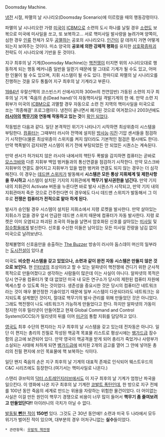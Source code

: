 Doomsday Machine.

[[냉전]] 시절, 파멸의 날 시나리오(Doomsday Scenario)에 이르렀을 때의 행동강령이다.

파멸의 날 시나리오란 가령 [[미국]]이 [[ICBM]]으로 소련의 도시 하나를 날릴 경우 [[소련]]도 보복으로 미국에 미사일을 쏘고, 또 보복하고… 서로 핵미사일 발사량을 늘려가며 양쪽이, 심한 경우 [[인류]] 전체가 모두 [[공멸]]하는 공포의 시나리오다. [[인간]]이 갈 데까지 가면 어떻게 되는지 보여주는 것이다. 미소 양국의 '''공포에 의한 강제적 평화'''를 유지한 [[상호확증파괴]] 전략도 이 시나리오에 기반을 둔 것이다.

지구 최후의 날 기계(Doomsday Machine)는 [[핵전쟁]]이 터지면 위의 시나리오대로 행동하게 되는 행동 메커니즘 일반을 일컫기 때문에 말 그대로 기계가 될 수도 있고, 어떠한 인물이 될 수도 있으며, 지휘 시스템이 될 수도 있다. 한마디로 파멸의 날 시나리오를 진행하는 것을 모두 통틀어 지구 최후의 날 기계라고 부른다.

[[1984년]] 우랄산맥의 코스빈스키 산에서(지하 300m의 천연암반) 가동된 소련의 지구 최후의 날 기계 '죽음의 손(Dead hand)'이 자동핵미사일 격발기계의 한 예. 만약 소련 지휘부가 미국의 [[ICBM]]으로 괴멸할 경우 자동으로 소련 전 지역의 핵미사일을 미국으로 쏘는 '최종해결' 프로그램이다. 냉전이 끝나면서 폐기된 것으로 여겨졌으나 2003년에도 '''[[러시아]]의 [[핵무기]]와 연동해 작동하고 있는 것'''이 [http://m.news.naver.com/read.nhn?mode=LSD&mid=sec&sid1=104&oid=038&aid=0000205451 확인 되었다].

작동법은 다음과 같다. 일단 본격적인 위기가 나타나기 시작하면 최상위층이 시스템을 부팅한다. [[컴퓨터]]는 그때부터 러시아 전역에 설치된 [[방사능]]·[[지진]]·기압 센서들을 점검하기 시작한다(물론 최상위층이 스위치를 켜지 않더라도 기본적인 점검은 평시에도 한다). 만약 핵폭발이 감지되면 시스템이 위기 전에 부팅되었든 안 되었든 시퀀스는 계속된다. 

만약 센서가 허가되지 않은 러시아 내에서의 핵탄두 폭발을 감지하면 컴퓨터는 곧바로 [[모스크바]]와 다른 지휘부 백업 벙커들과의 통신연결을 점검하기 시작한다. 만약 모스크바 지휘부의 연결도 끊어지고 지휘부가 있을 법한 벙커와 연결도 되지 않는 경우는 더 심각해진다. 이 경우는 [[데드맨 스위치]]가 발동해서 '''시스템은 모든 통상 지휘체계 및 제한사항을 무시하고''' 시스템이 설치된 기지의 지휘관에게 '''핵무기 발사권한을 넘긴다.''' 만약 기지 내의 지휘관이 Activate 버튼을 누른다면 바로 발사 시퀀스가 시작되고, 만약 기지 내의 지휘관마저 죽은 것으로 간주한다면 이 경우에도 다시 데드맨 스위치가 발동해서 그 이후로 '''전쟁은 컴퓨터가 전적으로 맡아 하게 된다.''' 

발사가 승인될 경우 시스템이 설치된 지휘소에서 지령 로켓을 발사한다. 만약 살아있는 지휘소가 없을 경우 앞서 언급한 데드맨 스위치 때문에 컴퓨터가 자동 발사한다. 지령 로켓은  이미 오염되고 파괴된 조국의 하늘을 날면서 암호화된 신호를 살아있는 [[미사일]] 및 [[잠수함]]들에게 발신한다. 신호를 수신한 이들은 남아있는 모든 미사일 잔량을 남김 없이 미국으로 날려보낸다.

정체불명의 신호음만을 송출하는 [[UVB-76|The Buzzer]] 방송이 러시아 둠스데이 머신의 일부라는 [[도시전설]]이 있다.[http://www.ruliweb.com/ruliboard/read.htm?table=ani_free&num=437108 #]

미국도 '''비슷한 시스템을 갖고 있었으나, 소련과 같이 완전 자동 시스템은 만들지 않은 것으로 보인다.''' 현 [[인터넷]]의 조상이라고 할 수 있는 알파넷이 핵전쟁에 견디기 위한 군사적 목적으로 만들어졌다고 생각하는 사람들이 많은데 이는 사실이 아니다. 알파넷의 목적은 당시 연구용 컴퓨터가 몇 대 없었던 미국 내 모든 연구소가 당시의 제한된 컴퓨터 자원에 엑세스할 수 있도록 하는 것이었다. 생존성을 중요시한 것은 당시의 컴퓨터간 네트워크라는 것이 매우 불안정한 기술이었기 때문에 일부 시스템이 다운되더라도 네트워크는 유지되도록 설계했던 것이지, 절대로 핵무기의 발사·관리를 위해 만들었던 것은 아니었다. 그래도 핵전쟁이 나도 네트워크가 가능하게 만들었다고 한다. 하지만 알파넷의 가동이 정지한 이후 밀리넷이 만들어졌고 현재 Global Command and Control System(GCCS)가 밀리넷의 뒤를 이어 [[미군]]의 통합 지휘를 담당하고 있다.

[[영국]]도 최후 수단의 편지라는 지구 최후의 날 시스템을 갖고 있는데 전자동은 아니다. 일단 이 편지는 총리의 친필로 작성된 핵공격 목표물 리스트로 평상시에는 [[뱅가드급]] 잠수함의 금고에 보관되어 있다. 만약 영국이 핵공격을 받게 되어 총리가 죽었거나 사령부가 소실되는 사태에 처하게 되면 [[뱅가드급]]에 비치된 2개의 금고를 열어 그 안에 넣어둔 총리의 친필 편지에 쓰인 목표물에 핵 보복하는 식이다.

일단 왠지 죽음의 손은 지구 최후의 날 기계의 대표적 존재로 인식되어 웨스트우드의 C&C 시리즈에도 등장한다.(여기서는 핵미사일로 나온다.)

스탠리 큐브릭의 [[닥터 스트레인지러브]]에서도 이 지구 최후의 날 기계가 엄청난 파국을 일으킨다. 이 영화에 나온 지구 최후의 날 기계란 [[코발트 폭탄]]인데, 한 방으로 지구 전체를 100년 동안 죽음의 세계로 만드는 위용을 자랑하는 위험한 물건이었다. 더 어이없는 사실은 이걸 만든 원인이 핵무기 경쟁으로 비용이 너무 많이 들어서 '''핵무기 좀 줄여보려고 만들었단다!!''' 아이러니의 극치가 아닐 수 없다.

[[우발적 핵전쟁|발동될 '''뻔'''한 적]]이 '''150번''' 있다. 그것도 근 30년 동안에!! 소련과 미국 두 나라에서 모두 위기가 벌어진 적이 있으며, 대부분의 경우 어처구니없는 '''실수'''들이었다.

 * 관련항목: [[우발적 핵전쟁]]
